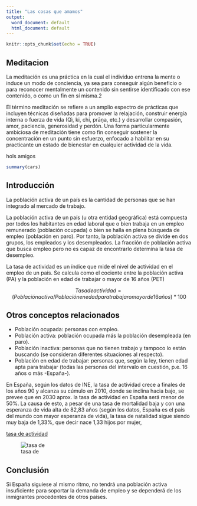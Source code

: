 ```yaml
---
title: "Las cosas que amamos"
output:
  word_document: default
  html_document: default
---
```


```r
knitr::opts_chunk$set(echo = TRUE)
```

## Meditacion

La meditación es una práctica en la cual el individuo entrena la mente o induce un modo de conciencia, ya sea para conseguir algún beneficio o para reconocer mentalmente un contenido sin sentirse identificado con ese contenido, o como un fin en sí misma.2

El término meditación se refiere a un amplio espectro de prácticas que incluyen técnicas diseñadas para promover la relajación, construir energía interna o fuerza de vida (Qì, ki, chi, prāṇa, etc.) y desarrollar compasión, amor, paciencia, generosidad y perdón. Una forma particularmente ambiciosa de meditación tiene como fin conseguir sostener la concentración en un punto sin esfuerzo, enfocado a habilitar en su practicante un estado de bienestar en cualquier actividad de la vida.

hols amigos

```r
summary(cars) 
```


## Introducción

La población activa de un país es la cantidad de personas que se han integrado al mercado de trabajo.


La población activa de un país (u otra entidad geográfica) está compuesta por todos los habitantes en edad laboral que o bien trabaja en un empleo remunerado (población ocupada) o bien se halla en plena búsqueda de empleo (población en paro). Por tanto, la población activa se divide en dos grupos, los empleados y los desempleados. La fracción de población activa que busca empleo pero no es capaz de encontrarlo determina la tasa de desempleo.

La tasa de actividad es un índice que mide el nivel de actividad en el empleo de un país. Se calcula como el cociente entre la población activa (PA) y la población en edad de trabajar o mayor de 16 años (PET)

$$ Tasa de actividad= (Población activa/Población en edad para trabajar o mayor de 16 años)*100$$

## Otros conceptos relacionados

- Población ocupada: personas con empleo.
- Población activa: población ocupada más la población desempleada (en paro).
- Población inactiva: personas que no tienen trabajo y tampoco lo están buscando (se consideran diferentes situaciones al respecto).
- Población en edad de trabajar: personas que, según la ley, tienen edad apta para trabajar (todas las personas del intervalo en cuestión, p.e. 16 años o más -España-).

En España, según los datos de INE, la tasa de actividad crece a finales de los años 90 y alcanza su cúmulo en 2010, donde se inclina hacia bajo, se prevee que en 2030 aprox. la tasa de actividad en España será menor de 50%. La causa de esto, a pesar de una tasa de mortalidad baja y con una esperanza de vida alta de 82,83 años (según los datos, España es el país del mundo con mayor esperanza de vida), la tasa de natalidad sigue siendo muy baja de 1,33%, que decir nace 1,33 hijos por mujer,  

[tasa de actividad](https://www.ine.es/jaxi/Datos.htm?path=/t22/p212/2016-2029/l0/&file=01001.px)

![tasa de ](../../../Desktop/tactividad1.png)

## Conclusión

Si España siguiese al mismo ritmo, no tendrá una población activa insuficiente para soportar la demanda de empleo y se dependerá de los inmigrantes procedentes de otros países.




